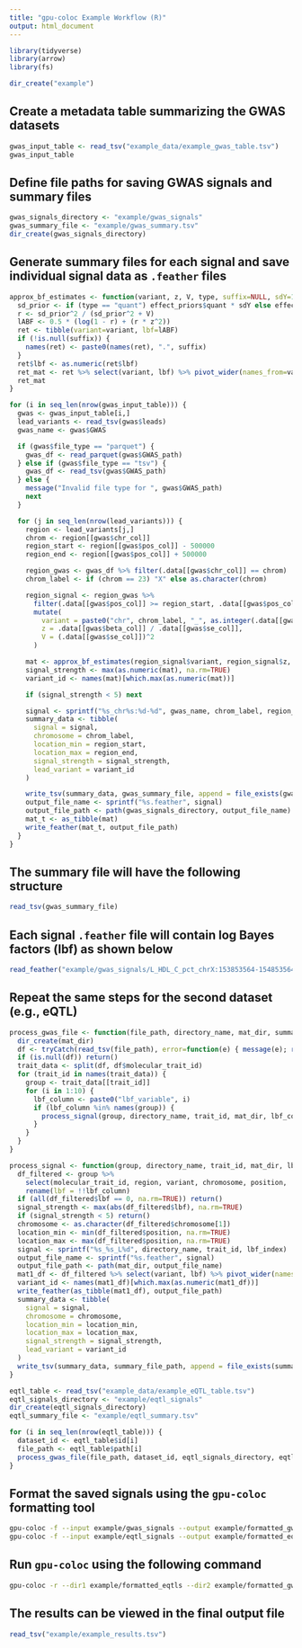 ```yaml
---
title: "gpu-coloc Example Workflow (R)"
output: html_document
---
```


```r
library(tidyverse)
library(arrow)
library(fs)

dir_create("example")
```

## Create a metadata table summarizing the GWAS datasets

```r
gwas_input_table <- read_tsv("example_data/example_gwas_table.tsv")
gwas_input_table
```

## Define file paths for saving GWAS signals and summary files

```r
gwas_signals_directory <- "example/gwas_signals"
gwas_summary_file <- "example/gwas_summary.tsv"
dir_create(gwas_signals_directory)
```

## Generate summary files for each signal and save individual signal data as `.feather` files

```r
approx_bf_estimates <- function(variant, z, V, type, suffix=NULL, sdY=1, effect_priors=list(quant=0.15, cc=0.2)) {
  sd_prior <- if (type == "quant") effect_priors$quant * sdY else effect_priors$cc
  r <- sd_prior^2 / (sd_prior^2 + V)
  lABF <- 0.5 * (log(1 - r) + (r * z^2))
  ret <- tibble(variant=variant, lbf=lABF)
  if (!is.null(suffix)) {
    names(ret) <- paste0(names(ret), ".", suffix)
  }
  ret$lbf <- as.numeric(ret$lbf)
  ret_mat <- ret %>% select(variant, lbf) %>% pivot_wider(names_from=variant, values_from=lbf)
  ret_mat
}

for (i in seq_len(nrow(gwas_input_table))) {
  gwas <- gwas_input_table[i,]
  lead_variants <- read_tsv(gwas$leads)
  gwas_name <- gwas$GWAS

  if (gwas$file_type == "parquet") {
    gwas_df <- read_parquet(gwas$GWAS_path)
  } else if (gwas$file_type == "tsv") {
    gwas_df <- read_tsv(gwas$GWAS_path)
  } else {
    message("Invalid file type for ", gwas$GWAS_path)
    next
  }

  for (j in seq_len(nrow(lead_variants))) {
    region <- lead_variants[j,]
    chrom <- region[[gwas$chr_col]]
    region_start <- region[[gwas$pos_col]] - 500000
    region_end <- region[[gwas$pos_col]] + 500000

    region_gwas <- gwas_df %>% filter(.data[[gwas$chr_col]] == chrom)
    chrom_label <- if (chrom == 23) "X" else as.character(chrom)

    region_signal <- region_gwas %>%
      filter(.data[[gwas$pos_col]] >= region_start, .data[[gwas$pos_col]] <= region_end) %>%
      mutate(
        variant = paste0("chr", chrom_label, "_", as.integer(.data[[gwas$pos_col]]), "_", .data[[gwas$ref_col]], "_", .data[[gwas$alt_col]]),
        z = .data[[gwas$beta_col]] / .data[[gwas$se_col]],
        V = (.data[[gwas$se_col]])^2
      )

    mat <- approx_bf_estimates(region_signal$variant, region_signal$z, region_signal$V, "quant")
    signal_strength <- max(as.numeric(mat), na.rm=TRUE)
    variant_id <- names(mat)[which.max(as.numeric(mat))]

    if (signal_strength < 5) next

    signal <- sprintf("%s_chr%s:%d-%d", gwas_name, chrom_label, region_start, region_end)
    summary_data <- tibble(
      signal = signal,
      chromosome = chrom_label,
      location_min = region_start,
      location_max = region_end,
      signal_strength = signal_strength,
      lead_variant = variant_id
    )

    write_tsv(summary_data, gwas_summary_file, append = file_exists(gwas_summary_file))
    output_file_name <- sprintf("%s.feather", signal)
    output_file_path <- path(gwas_signals_directory, output_file_name)
    mat_t <- as_tibble(mat)
    write_feather(mat_t, output_file_path)
  }
}
```

## The summary file will have the following structure

```r
read_tsv(gwas_summary_file)
```

## Each signal `.feather` file will contain log Bayes factors (lbf) as shown below

```r
read_feather("example/gwas_signals/L_HDL_C_pct_chrX:153853564-154853564.feather")
```

## Repeat the same steps for the second dataset (e.g., eQTL)

```r
process_gwas_file <- function(file_path, directory_name, mat_dir, summary_file_path) {
  dir_create(mat_dir)
  df <- tryCatch(read_tsv(file_path), error=function(e) { message(e); return(NULL) })
  if (is.null(df)) return()
  trait_data <- split(df, df$molecular_trait_id)
  for (trait_id in names(trait_data)) {
    group <- trait_data[[trait_id]]
    for (i in 1:10) {
      lbf_column <- paste0("lbf_variable", i)
      if (lbf_column %in% names(group)) {
        process_signal(group, directory_name, trait_id, mat_dir, lbf_column, i, summary_file_path)
      }
    }
  }
}

process_signal <- function(group, directory_name, trait_id, mat_dir, lbf_column, lbf_index, summary_file_path) {
  df_filtered <- group %>%
    select(molecular_trait_id, region, variant, chromosome, position, !!lbf_column) %>%
    rename(lbf = !!lbf_column)
  if (all(df_filtered$lbf == 0, na.rm=TRUE)) return()
  signal_strength <- max(abs(df_filtered$lbf), na.rm=TRUE)
  if (signal_strength < 5) return()
  chromosome <- as.character(df_filtered$chromosome[1])
  location_min <- min(df_filtered$position, na.rm=TRUE)
  location_max <- max(df_filtered$position, na.rm=TRUE)
  signal <- sprintf("%s_%s_L%d", directory_name, trait_id, lbf_index)
  output_file_name <- sprintf("%s.feather", signal)
  output_file_path <- path(mat_dir, output_file_name)
  mat1_df <- df_filtered %>% select(variant, lbf) %>% pivot_wider(names_from=variant, values_from=lbf)
  variant_id <- names(mat1_df)[which.max(as.numeric(mat1_df))]
  write_feather(as_tibble(mat1_df), output_file_path)
  summary_data <- tibble(
    signal = signal,
    chromosome = chromosome,
    location_min = location_min,
    location_max = location_max,
    signal_strength = signal_strength,
    lead_variant = variant_id
  )
  write_tsv(summary_data, summary_file_path, append = file_exists(summary_file_path))
}

eqtl_table <- read_tsv("example_data/example_eQTL_table.tsv")
eqtl_signals_directory <- "example/eqtl_signals"
dir_create(eqtl_signals_directory)
eqtl_summary_file <- "example/eqtl_summary.tsv"

for (i in seq_len(nrow(eqtl_table))) {
  dataset_id <- eqtl_table$id[i]
  file_path <- eqtl_table$path[i]
  process_gwas_file(file_path, dataset_id, eqtl_signals_directory, eqtl_summary_file)
}
```

## Format the saved signals using the `gpu-coloc` formatting tool

```bash
gpu-coloc -f --input example/gwas_signals --output example/formatted_gwas --input_summary example/gwas_summary.tsv --output_summary example/gwas_files_summary.tsv --input_type feather
gpu-coloc -f --input example/eqtl_signals --output example/formatted_eqtls --input_summary example/eqtl_summary.tsv --output_summary example/eqtl_files_summary.tsv --input_type feather
```

## Run `gpu-coloc` using the following command

```bash
gpu-coloc -r --dir1 example/formatted_eqtls --dir2 example/formatted_gwas --results example/example_results.tsv --p12 1e-6 --H4 0.8
```

## The results can be viewed in the final output file

```r
read_tsv("example/example_results.tsv")
```